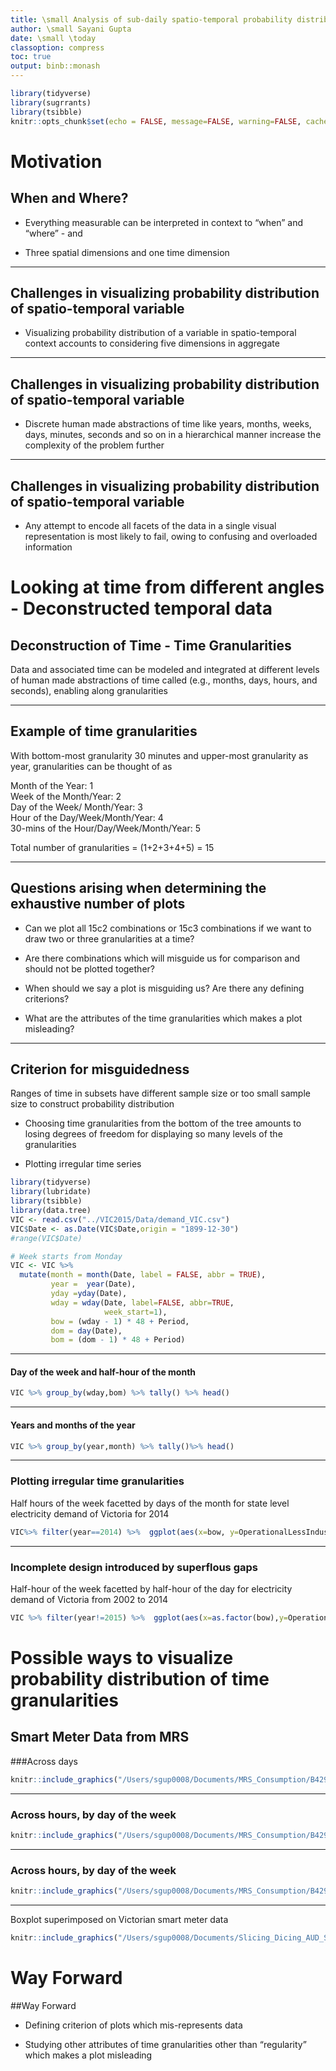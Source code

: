 ```yaml
---
title: \small Analysis of sub-daily spatio-temporal probability distributions
author: \small Sayani Gupta
date: \small \today
classoption: compress
toc: true
output: binb::monash
---
```


```r
library(tidyverse)
library(sugrrants)
library(tsibble)
knitr::opts_chunk$set(echo = FALSE, message=FALSE, warning=FALSE, cache=TRUE, dev.args=list(bg=grey(0.9), pointsize=8))
```

# Motivation


## When and Where?

 - Everything measurable can be interpreted in context to  "when" and "where" - \alert{Time} and \alert{Space}

 - Three spatial dimensions and one time dimension

---

## Challenges in visualizing probability distribution of spatio-temporal variable
 
- Visualizing probability distribution of a variable in spatio-temporal context accounts to considering five dimensions in aggregate

---

## Challenges in visualizing probability distribution of spatio-temporal variable

- Discrete human made abstractions of time like years, months, weeks, days, minutes, seconds and so on in a hierarchical manner increase the complexity of the problem further

---


## Challenges in visualizing probability distribution of spatio-temporal variable

- Any attempt to encode all facets of the data in a single visual representation is most likely to fail, owing to confusing and overloaded information
 
\alert{So splitting the big problem into smaller pieces ?}



# Looking at time from different angles - Deconstructed temporal data 



## Deconstruction of Time - Time Granularities

\small 
Data and associated time can be modeled and integrated at different levels of human made abstractions of time called \alert{granularities} (e.g., months, days, hours, and seconds), enabling \alert{display of probability distribution} along granularities
 
<!-- - Aggregating information across granularities can communicate completely different aspects of data -->

---

## Example of time granularities

With bottom-most granularity 30 minutes and upper-most granularity as year, granularities can be thought of as


Month of the Year: 1  
Week of the Month/Year: 2  
Day of the Week/ Month/Year: 3  
Hour of the Day/Week/Month/Year: 4  
30-mins of the Hour/Day/Week/Month/Year: 5  

Total number of granularities = (1+2+3+4+5) = 15

---

## Questions arising when determining the exhaustive number of plots


\small 

- Can we plot all 15c2 combinations or 15c3 combinations if we want to draw two or three granularities at a time?


- Are there combinations which will misguide us for comparison and should
not be plotted together?  

- When should we say a plot is misguiding us? Are there any defining criterions?

- What are the attributes of the time granularities which makes a plot misleading?

---

## Criterion for misguidedness

\small 

Ranges of time in subsets have different sample size or too small sample size to construct probability distribution

\small

- Choosing time granularities from the bottom of the tree amounts to losing degrees of freedom for displaying so many levels of the granularities

- Plotting irregular time series


```r


library(tidyverse)
library(lubridate)
library(tsibble)
library(data.tree)
VIC <- read.csv("../VIC2015/Data/demand_VIC.csv")
VIC$Date <- as.Date(VIC$Date,origin = "1899-12-30")
#range(VIC$Date)

# Week starts from Monday
VIC <- VIC %>%
  mutate(month = month(Date, label = FALSE, abbr = TRUE), 
         year =  year(Date),
         yday =yday(Date),
         wday = wday(Date, label=FALSE, abbr=TRUE,
                     week_start=1), 
         bow = (wday - 1) * 48 + Period,
         dom = day(Date),
         bom = (dom - 1) * 48 + Period)
```

---

\small

#### Day of the week and half-hour of the month 

```r

VIC %>% group_by(wday,bom) %>% tally() %>% head()
```

---


\small


#### Years and months of the year 

```r

VIC %>% group_by(year,month) %>% tally()%>% head()
```

---

### Plotting irregular time granularities

\small

Half hours of the week facetted by days of the month for state level electricity demand of Victoria for 2014

\small

```r

VIC%>% filter(year==2014) %>%  ggplot(aes(x=bow, y=OperationalLessIndustrial)) + facet_wrap(~dom)+ geom_line() + scale_x_continuous(breaks=seq(1,336,80)) +theme(text = element_text(size=8)) +theme(legend.position = "bottom",strip.text = element_text(size = 7, margin = margin())) + xlab("Half-Hour of the Week") + ylab("Energy_Consumption(Kwh)")
```

---

### Incomplete design introduced by superflous gaps

\small

Half-hour of the week facetted by half-hour of the day for electricity demand of Victoria from 2002 to 2014

\small

```r

VIC %>% filter(year!=2015) %>%  ggplot(aes(x=as.factor(bow),y=OperationalLessIndustrial)) + geom_jitter() + scale_x_discrete(breaks=seq(1, 366, 80)) + facet_wrap(~Period)+ theme(legend.position = "bottom") + theme(legend.position = "bottom",strip.text = element_text(size = 7, margin = margin())) + theme(text = element_text(size=8))+ xlab("Half-Hour of the Week") + ylab("Energy_Consumption(Kwh)")
```

# Possible ways to visualize probability distribution of time granularities 

## Smart Meter Data from MRS

###Across days


```r
knitr::include_graphics("/Users/sgup0008/Documents/MRS_Consumption/B429_files/figure-html/b105_days-1.png")
```


---

### Across hours, by day of the week

```r
knitr::include_graphics("/Users/sgup0008/Documents/MRS_Consumption/B429_files/figure-html/b105_days_hours-1.png")
```

---

### Across hours, by day of the week

```r
knitr::include_graphics("/Users/sgup0008/Documents/MRS_Consumption/B429_files/figure-html/b105_Hours-2.png")
```

---


\small 
Boxplot superimposed on Victorian smart meter data

<!-- ```{r, echo=FALSE} -->

<!-- p3<- s1 %>% filter(Source=="B4 29")%>% ggplot(aes(x=as.factor(hour),y=Value)) + geom_boxplot() -->

<!-- data_boxplot_raw <- cbind(hour = seq(1,24,1) -->
<!--             , upper = ggplot_build(p3)$data[[1]]$upper -->
<!--             , ymax = ggplot_build(p3)$data[[1]]$ymax -->
<!--             , middle = ggplot_build(p3)$data[[1]]$middle -->
<!--             , ymin = ggplot_build(p3)$data[[1]]$ymin -->
<!--             ,lower = ggplot_build(p3)$data[[1]]$lower) -->
<!--  p4 <- as_tibble(data_boxplot_raw) %>% group_by(hour) %>%  gather("Computed_variables","Values",upper,ymax,middle,ymin,lower) %>% ggplot(aes(x=hour, y=Values,col = as.factor(Computed_variables) )) + scale_color_brewer (palette = "Dark2") + geom_line() -->


<!-- #Boxplot superimposed on Data -->

<!-- s2 <- s1 %>% filter(Source=="B429") -->



<!-- Mod_data <- as_tibble(data_boxplot_raw) %>% ggplot(aes(hour,upper)) + geom_line(aes(y=upper)) +geom_line(aes(y=lower))+ geom_ribbon(aes(ymin=lower,ymax=upper),fill="#1b9e77",alpha = "0.5") + -->
<!-- geom_line(aes(y=ymin))+ geom_ribbon(aes(ymin=ymin,ymax=lower),fill="#7570b3",alpha = "0.5") + geom_line(aes(y=ymax))+ geom_ribbon(aes(ymin=upper,ymax=ymax),fill="#7570b3",alpha = "0.5") +  ylab("Load")+ theme(legend.position  = "bottom") + geom_line(aes(y=middle),colour="#d95f02",size=2)  -->

<!-- Mod_data + geom_line(data=s1 %>% filter(Source=="B4 29"),aes(x=hour,y=Value,group=date),colour=alpha("#636363",0.02)) + xlab("Half-hour time blocks") + ylab("Electricity Demand [KWh]") + expand_limits(x=0,y=0) +theme_minimal() -->
<!-- ``` -->


```r
knitr::include_graphics("/Users/sgup0008/Documents/Slicing_Dicing_AUD_States/VIC_files/figure-html/Mechanical_1V_Period-3.png")
```

# Way Forward

##Way Forward 

- Defining criterion of plots which mis-represents data

- Studying other attributes of time granularities other than "regularity" which makes a plot misleading
